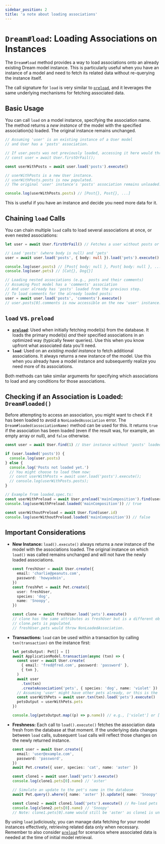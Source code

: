 ```yaml
---
sidebar_position: 2
title: 'a note about loading associations'
---
```


# `Dream#load`: Loading Associations on Instances

The `Dream#load` method provides a way to load associations onto an already existing Dream model instance. This is particularly useful when you have an instance of a model and need to fetch its related data without re-querying the instance itself.

The call signature for `load` is very similar to [`preload`](./preload.mdx), and it leverages the same underlying mechanisms for fetching associated data.

## Basic Usage

You can call `load` on a model instance, specifying the association name. The method returns a _new instance_ of the model with the specified association(s) loaded. The original instance remains unchanged.

```typescript
// Assuming 'user' is an existing instance of a User model
// and User has a 'posts' association.

// If user.posts was not previously loaded, accessing it here would throw NonLoadedAssociation.
// const user = await User.firstOrFail();

const userWithPosts = await user.load('posts').execute()

// userWithPosts is a new User instance.
// userWithPosts.posts is now populated.
// The original 'user' instance's 'posts' association remains unloaded.

console.log(userWithPosts.posts) // [Post{}, Post{}, ...]
```

This is useful if you have an instance and decide you need more data for it.

## Chaining `load` Calls

You can chain multiple `load` calls to load several associations at once, or even nested associations:

```typescript
let user = await User.firstOrFail() // Fetches a user without posts or pets

// Load 'posts' (where body is null) and 'pets'
user = await user.load('posts', { body: null }).load('pets').execute()

console.log(user.posts) // [Post{ body: null }, Post{ body: null }, ...]
console.log(user.pets) // [Cat{}, Dog{}]

// Loading nested associations (e.g., posts and their comments)
// Assuming Post model has a 'comments' association
// And user already has 'posts' loaded from the previous step.
// To load comments for the already loaded posts:
user = await user.load('posts', 'comments').execute()
// user.posts[0].comments is now accessible on the new 'user' instance.
```

## `load` vs. `preload`

- **[`preload`](./preload.mdx)**: Used when initially fetching model(s) from the database. It loads the primary model(s) _and_ their specified associations in an optimized way (typically fewer queries). Use this when you know upfront what associated data you'll need.
- **`load`**: Used on an _existing model instance_ to fetch additional associations. It always returns a new instance of the model. Use this when you already have a model instance and subsequently realize you need more of its associations.

Both methods can take similar arguments for specifying which associations to load and any conditions for those associations.

## Checking if an Association is Loaded: `Dream#loaded()`

Before attempting to access an association, you might want to check if it has been loaded to avoid a `NonLoadedAssociation` error. The `Dream#loaded(associationName)` method can be used for this. It returns `true` if the association has been loaded (even if the result was, for example, an empty array or null), and `false` otherwise.

```typescript
const user = await User.find(1) // User instance without 'posts' loaded

if (user.loaded('posts')) {
  console.log(user.posts)
} else {
  console.log('Posts not loaded yet.')
  // You might choose to load them now:
  // const userWithPosts = await user.load('posts').execute();
  // console.log(userWithPosts.posts);
}

// Example from loaded.spec.ts:
const userWithPreload = await User.preload('mainComposition').find(user.id)
console.log(userWithPreload.loaded('mainComposition')) // true

const userWithoutPreload = await User.find(user.id)
console.log(userWithoutPreload.loaded('mainComposition')) // false
```

## Important Considerations

- **New Instance:** `load().execute()` always returns a _new_ instance of the model with the associations loaded. The original instance on which `load()` was called remains unchanged and will not have the newly loaded associations.

  ```typescript
  const freshUser = await User.create({
    email: 'charlie@peanuts.com',
    password: 'howyadoin',
  })
  const freshPet = await Pet.create({
    user: freshUser,
    species: 'dog',
    name: 'Snoopy',
  })

  const clone = await freshUser.load('pets').execute()
  // clone has the same attributes as freshUser but is a different object.
  // clone.pets is populated.
  // freshUser.pets would throw NonLoadedAssociation.
  ```

- **Transactions:** `load` can be used within a transaction by calling `txn(transaction)` on the instance first:

  ```typescript
  let petsOutput: Pet[] = []
  await ApplicationModel.transaction(async (txn) => {
    const user = await User.create(
      { email: 'fred@fred.com', password: 'password' },
      { txn },
    )
    await user
      .txn(txn)
      .createAssociation('pets', { species: 'dog', name: 'violet' })
    // Assuming 'user' might have other pets already, or this is the first.
    const userWithPets = await user.txn(txn).load('pets').execute()
    petsOutput = userWithPets.pets
  })

  console.log(petsOutput.map((p) => p.name)) // e.g., ['violet'] or ['existing_pet_name', 'violet']
  ```

- **Freshness:** Each call to `load().execute()` fetches the association data fresh from the database at that moment. If the underlying data changes between `load` calls, subsequent `load` calls will reflect those changes on the newly returned instance.

  ```typescript
  const user = await User.create({
    email: 'user@example.com',
    password: 'password',
  })
  await Pet.create({ user, species: 'cat', name: 'aster' })

  const clone1 = await user.load('pets').execute()
  console.log(clone1.pets[0].name) // 'aster'

  // Simulate an update to the pet's name in the database
  await Pet.query().where({ name: 'aster' }).update({ name: 'Snoopy' })

  const clone2 = await clone1.load('pets').execute() // Re-load pets
  console.log(clone2.pets[0].name) // 'Snoopy'
  // Note: clone1.pets[0].name would still be 'aster' as clone1 is unchanged.
  ```

By using `load` judiciously, you can manage data fetching for your model instances effectively, retrieving related data only when necessary. Remember to also consider [`preload`](./preload.mdx) for scenarios where associated data is needed at the time of initial model retrieval.
